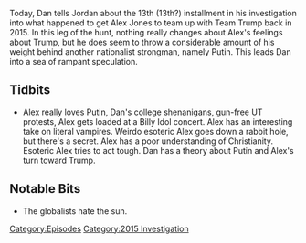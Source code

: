 {{DEFAULTSORT:
    #_EPISODE_0070:Sep 29- Oct 3, 2015
}}{{Episode
    | title             = Sep 29- Oct 3, 2015
    | caption           = Listen to this episode on [https://knowledgefight.libsyn.com/knowledge-fight-sep-29-oct-3-2015 Libsyn] [https://open.spotify.com/episode/0TxdVNJeCfF5bpfv1GpZXm Spotify]
    | episodeNumber     = 70
    | length            = 01:54:02
    | airDate           = August 4, 2017
    | coverageStartDate = September 29, 2015
    | coverageEndDate   = October 3, 2015
    | episodeType       = [[:Category:2015 Investigation|2015 Investigation]]
    | appearance        = [[Putin]], [[Joe Biggs]]
    | beverage          = Farmer's Artificial Strawberry Aloe Vera Drink
    | oocDrop           = 1) I pray many times a week, not everyday. 2) Alex is American royalty, he's sickeningly Americana.
    | previousEpisode   = [[69: August 1, 2017]]
    | nextEpisode       = [[71: August 4, 2017]]
}}

{{Stub}}

Today, Dan tells Jordan about the 13th (13th?) installment in his investigation into what happened to get Alex Jones to team up with Team Trump back in 2015. In this leg of the hunt, nothing really changes about Alex's feelings about Trump, but he does seem to throw a considerable amount of his weight behind another nationalist strongman, namely Putin. This leads Dan into a sea of rampant speculation.

==Tidbits==

*Alex really loves Putin, Dan's college shenanigans, gun-free UT protests, Alex gets loaded at a Billy Idol concert. Alex has an interesting take on literal vampires. Weirdo esoteric Alex goes down a rabbit hole, but there's a secret. Alex has a poor understanding of Christianity. Esoteric Alex tries to act tough. Dan has a theory about Putin and Alex's turn toward Trump.

==Notable Bits==

*The globalists hate the sun.

[[Category:Episodes]]
[[Category:2015 Investigation]]
